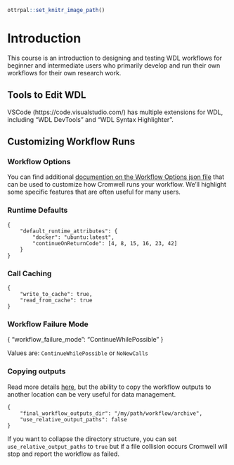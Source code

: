 
```r
ottrpal::set_knitr_image_path()
```

# Introduction
This course is an introduction to designing and testing WDL workflows for beginner and intermediate users who primarily develop and run their own workflows for their own research work.  


## Tools to Edit WDL

VSCode (https://code.visualstudio.com/) has multiple extensions for WDL, including "WDL DevTools" and  "WDL Syntax Highlighter". 


## Customizing Workflow Runs

### Workflow Options

You can find additional [documention on the Workflow Options json file](https://cromwell.readthedocs.io/en/stable/wf_options/Overview/) that can be used to customize how Cromwell runs your workflow.  We'll highlight some specific features that are often useful for many users.  

### Runtime Defaults

```
{
    "default_runtime_attributes": {
        "docker": "ubuntu:latest",
        "continueOnReturnCode": [4, 8, 15, 16, 23, 42]
    }
}
```

### Call Caching



```
{
    "write_to_cache": true,
    "read_from_cache": true
}
```

### Workflow Failure Mode 


{
    "workflow_failure_mode": "ContinueWhilePossible"
}

Values are: `ContinueWhilePossible` or `NoNewCalls`


### Copying outputs

Read more details [here](https://cromwell.readthedocs.io/en/stable/wf_options/Overview/#output-copying), but the ability to copy the workflow outputs to another location can be very useful for data management.  

```
{
    "final_workflow_outputs_dir": "/my/path/workflow/archive",
    "use_relative_output_paths": false
}
```

If you want to collapse the directory structure, you can set `use_relative_output_paths` to `true` but if a file collision occurs Cromwell will stop and report the workflow as failed. 







